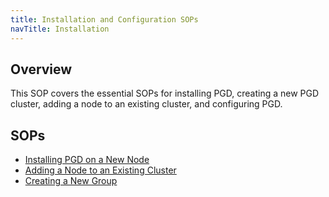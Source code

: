 ```yaml
---
title: Installation and Configuration SOPs
navTitle: Installation
---
```


## Overview

This SOP covers the essential SOPs for installing PGD, creating a new PGD cluster, adding a node to an existing cluster, and configuring PGD.

## SOPs

- [Installing PGD on a New Node](/pgd/latest/essential-how-to/sops/install/new-node)
- [Adding a Node to an Existing Cluster](/pgd/latest/essential-how-to/sops/install/add-node)
- [Creating a New Group](/pgd/latest/essential-how-to/sops/install/new-group)


